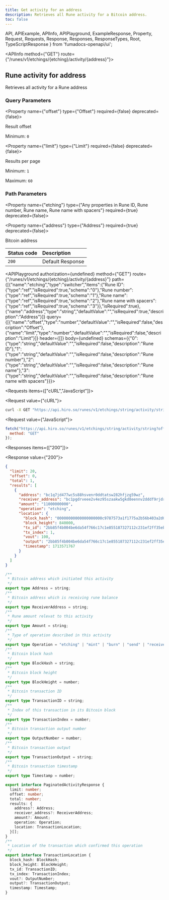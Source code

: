 ```yaml
---
title: Get activity for an address
description: Retrieves all Rune activity for a Bitcoin address.
toc: false
---
```


  API,
  APIExample,
  APIInfo,
  APIPlayground,
  ExampleResponse,
  Property,
  Request,
  Requests,
  Response,
  Responses,
  ResponseTypes,
  Root,
  TypeScriptResponse
} from 'fumadocs-openapi/ui';

<Root baseUrl="https://api.hiro.so">

<API>

<APIInfo method={"GET"} route={"/runes/v1/etchings/{etching}/activity/{address}"}>

## Rune activity for address

Retrieves all activity for a Rune address

### Query Parameters

<Property name={"offset"} type={"Offset"} required={false} deprecated={false}>

Result offset

<span>Minimum: `0`</span>

</Property>

<Property name={"limit"} type={"Limit"} required={false} deprecated={false}>

Results per page

<span>Minimum: `1`</span>

<span>Maximum: `60`</span>

</Property>

### Path Parameters

<Property name={"etching"} type={"Any properties in Rune ID, Rune number, Rune name, Rune name with spacers"} required={true} deprecated={false}>

</Property>

<Property name={"address"} type={"Address"} required={true} deprecated={false}>

Bitcoin address

</Property>

| Status code | Description |
| :------ | :------ |
| `200` | Default Response |

<APIPlayground authorization={undefined} method={"GET"} route={"/runes/v1/etchings/{etching}/activity/{address}"} path={[{"name":"etching","type":"switcher","items":{"Rune ID":{"type":"ref","isRequired":true,"schema":"0"},"Rune number":{"type":"ref","isRequired":true,"schema":"1"},"Rune name":{"type":"ref","isRequired":true,"schema":"2"},"Rune name with spacers":{"type":"ref","isRequired":true,"schema":"3"}},"isRequired":true},{"name":"address","type":"string","defaultValue":"","isRequired":true,"description":"Address"}]} query={[{"name":"offset","type":"number","defaultValue":"","isRequired":false,"description":"Offset"},{"name":"limit","type":"number","defaultValue":"","isRequired":false,"description":"Limit"}]} header={[]} body={undefined} schemas={{"0":{"type":"string","defaultValue":"","isRequired":false,"description":"Rune ID"},"1":{"type":"string","defaultValue":"","isRequired":false,"description":"Rune number"},"2":{"type":"string","defaultValue":"","isRequired":false,"description":"Rune name"},"3":{"type":"string","defaultValue":"","isRequired":false,"description":"Rune name with spacers"}}}>

</APIPlayground>

</APIInfo>

<APIExample>

<Requests items={["cURL","JavaScript"]}>

<Request value={"cURL"}>

```bash
curl -X GET "https://api.hiro.so/runes/v1/etchings/string/activity/string?offset=0&limit=1"
```

</Request>

<Request value={"JavaScript"}>

```js
fetch("https://api.hiro.so/runes/v1/etchings/string/activity/string?offset=0&limit=1", {
  method: "GET"
});
```

</Request>

</Requests>

<Responses items={["200"]}>

<Response value={"200"}>

<ResponseTypes>

<ExampleResponse>

```json
{
  "limit": 20,
  "offset": 0,
  "total": 1,
  "results": [
    {
      "address": "bc1q7jd477wc5s88hsvenr0ddtatsw282hfjzg59wz",
      "receiver_address": "bc1pgdrveee2v4ez95szaakw5gkd8eennv2dddf9rjdrlt6ch56lzrrsxgvazt",
      "amount": "11000000000",
      "operation": "etching",
      "location": {
        "block_hash": "00000000000000000000c9787573a1f1775a2b56b403a2d0c7957e9a5bc754bb",
        "block_height": 840000,
        "tx_id": "2bb85f4b004be6da54f766c17c1e855187327112c231ef2ff35ebad0ea67c69e",
        "tx_index": 1,
        "vout": 100,
        "output": "2bb85f4b004be6da54f766c17c1e855187327112c231ef2ff35ebad0ea67c69e:100",
        "timestamp": 1713571767
      }
    }
  ]
}
```

</ExampleResponse>

<TypeScriptResponse>

```ts
/**
 * Bitcoin address which initiated this activity
 */
export type Address = string;
/**
 * Bitcoin address which is receiving rune balance
 */
export type ReceiverAddress = string;
/**
 * Rune amount relevat to this activity
 */
export type Amount = string;
/**
 * Type of operation described in this activity
 */
export type Operation = "etching" | "mint" | "burn" | "send" | "receive";
/**
 * Bitcoin block hash
 */
export type BlockHash = string;
/**
 * Bitcoin block height
 */
export type BlockHeight = number;
/**
 * Bitcoin transaction ID
 */
export type TransactionID = string;
/**
 * Index of this transaction in its Bitcoin block
 */
export type TransactionIndex = number;
/**
 * Bitcoin transaction output number
 */
export type OutputNumber = number;
/**
 * Bitcoin transaction output
 */
export type TransactionOutput = string;
/**
 * Bitcoin transaction timestamp
 */
export type Timestamp = number;

export interface PaginatedActivityResponse {
  limit: number;
  offset: number;
  total: number;
  results: {
    address?: Address;
    receiver_address?: ReceiverAddress;
    amount?: Amount;
    operation: Operation;
    location: TransactionLocation;
  }[];
}
/**
 * Location of the transaction which confirmed this operation
 */
export interface TransactionLocation {
  block_hash: BlockHash;
  block_height: BlockHeight;
  tx_id: TransactionID;
  tx_index: TransactionIndex;
  vout?: OutputNumber;
  output?: TransactionOutput;
  timestamp: Timestamp;
}
```

</TypeScriptResponse>

</ResponseTypes>

</Response>

</Responses>

</APIExample>

</API>

</Root>
